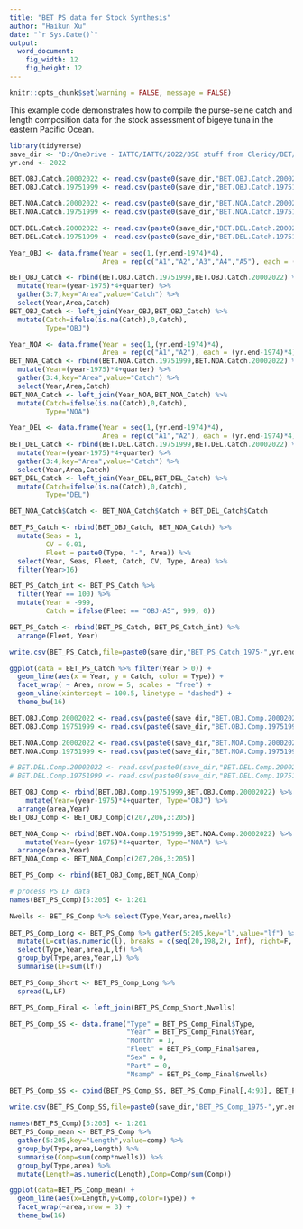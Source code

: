 ```yaml
---
title: "BET PS data for Stock Synthesis"
author: "Haikun Xu"
date: "`r Sys.Date()`"
output:
  word_document:
    fig_width: 12
    fig_height: 12
---
```


```r
knitr::opts_chunk$set(warning = FALSE, message = FALSE)
```

This example code demonstrates how to compile the purse-seine catch and length composition data for the stock assessment of bigeye tuna in the eastern Pacific Ocean.

```r

library(tidyverse)
save_dir <- "D:/OneDrive - IATTC/IATTC/2022/BSE stuff from Cleridy/BET/"
yr.end <- 2022

BET.OBJ.Catch.20002022 <- read.csv(paste0(save_dir,"BET.OBJ.Catch.20002022.csv"))
BET.OBJ.Catch.19751999 <- read.csv(paste0(save_dir,"BET.OBJ.Catch.19751999.csv"))

BET.NOA.Catch.20002022 <- read.csv(paste0(save_dir,"BET.NOA.Catch.20002022.csv"))
BET.NOA.Catch.19751999 <- read.csv(paste0(save_dir,"BET.NOA.Catch.19751999.csv"))

BET.DEL.Catch.20002022 <- read.csv(paste0(save_dir,"BET.DEL.Catch.20002022.csv"))
BET.DEL.Catch.19751999 <- read.csv(paste0(save_dir,"BET.DEL.Catch.19751999.csv"))
```

```r
Year_OBJ <- data.frame(Year = seq(1,(yr.end-1974)*4),
                       Area = rep(c("A1","A2","A3","A4","A5"), each = (yr.end-1974)*4))

BET_OBJ_Catch <- rbind(BET.OBJ.Catch.19751999,BET.OBJ.Catch.20002022) %>% 
  mutate(Year=(year-1975)*4+quarter) %>%
  gather(3:7,key="Area",value="Catch") %>% 
  select(Year,Area,Catch)
BET_OBJ_Catch <- left_join(Year_OBJ,BET_OBJ_Catch) %>%
  mutate(Catch=ifelse(is.na(Catch),0,Catch),
         Type="OBJ")

Year_NOA <- data.frame(Year = seq(1,(yr.end-1974)*4),
                       Area = rep(c("A1","A2"), each = (yr.end-1974)*4))
BET_NOA_Catch <- rbind(BET.NOA.Catch.19751999,BET.NOA.Catch.20002022) %>% 
  mutate(Year=(year-1975)*4+quarter) %>%
  gather(3:4,key="Area",value="Catch") %>% 
  select(Year,Area,Catch)
BET_NOA_Catch <- left_join(Year_NOA,BET_NOA_Catch) %>%
  mutate(Catch=ifelse(is.na(Catch),0,Catch),
         Type="NOA")

Year_DEL <- data.frame(Year = seq(1,(yr.end-1974)*4),
                       Area = rep(c("A1","A2"), each = (yr.end-1974)*4))
BET_DEL_Catch <- rbind(BET.DEL.Catch.19751999,BET.DEL.Catch.20002022) %>% 
  mutate(Year=(year-1975)*4+quarter) %>%
  gather(3:4,key="Area",value="Catch") %>% 
  select(Year,Area,Catch)
BET_DEL_Catch <- left_join(Year_DEL,BET_DEL_Catch) %>%
  mutate(Catch=ifelse(is.na(Catch),0,Catch),
         Type="DEL")

BET_NOA_Catch$Catch <- BET_NOA_Catch$Catch + BET_DEL_Catch$Catch

BET_PS_Catch <- rbind(BET_OBJ_Catch, BET_NOA_Catch) %>%
  mutate(Seas = 1,
         CV = 0.01,
         Fleet = paste0(Type, "-", Area)) %>%
  select(Year, Seas, Fleet, Catch, CV, Type, Area) %>%
  filter(Year>16)

BET_PS_Catch_int <- BET_PS_Catch %>%
  filter(Year == 100) %>%
  mutate(Year = -999,
         Catch = ifelse(Fleet == "OBJ-A5", 999, 0))

BET_PS_Catch <- rbind(BET_PS_Catch, BET_PS_Catch_int) %>%
  arrange(Fleet, Year)

write.csv(BET_PS_Catch,file=paste0(save_dir,"BET_PS_Catch_1975-",yr.end,".csv"),row.names = FALSE)
```

```r
ggplot(data = BET_PS_Catch %>% filter(Year > 0)) +
  geom_line(aes(x = Year, y = Catch, color = Type)) +
  facet_wrap( ~ Area, nrow = 5, scales = "free") +
  geom_vline(xintercept = 100.5, linetype = "dashed") +
  theme_bw(16)
```

```r
BET.OBJ.Comp.20002022 <- read.csv(paste0(save_dir,"BET.OBJ.Comp.20002022.csv"))
BET.OBJ.Comp.19751999 <- read.csv(paste0(save_dir,"BET.OBJ.Comp.19751999.csv"))

BET.NOA.Comp.20002022 <- read.csv(paste0(save_dir,"BET.NOA.Comp.20002022.csv"))
BET.NOA.Comp.19751999 <- read.csv(paste0(save_dir,"BET.NOA.Comp.19751999.csv"))

# BET.DEL.Comp.20002022 <- read.csv(paste0(save_dir,"BET.DEL.Comp.20002022.csv"))
# BET.DEL.Comp.19751999 <- read.csv(paste0(save_dir,"BET.DEL.Comp.19751999.csv"))
```

```r
BET_OBJ_Comp <- rbind(BET.OBJ.Comp.19751999,BET.OBJ.Comp.20002022) %>%
    mutate(Year=(year-1975)*4+quarter, Type="OBJ") %>%
  arrange(area,Year)
BET_OBJ_Comp <- BET_OBJ_Comp[c(207,206,3:205)]

BET_NOA_Comp <- rbind(BET.NOA.Comp.19751999,BET.NOA.Comp.20002022) %>%
    mutate(Year=(year-1975)*4+quarter, Type="NOA") %>%
  arrange(area,Year)
BET_NOA_Comp <- BET_NOA_Comp[c(207,206,3:205)]

BET_PS_Comp <- rbind(BET_OBJ_Comp,BET_NOA_Comp)

# process PS LF data
names(BET_PS_Comp)[5:205] <- 1:201

Nwells <- BET_PS_Comp %>% select(Type,Year,area,nwells)
  
BET_PS_Comp_Long <- BET_PS_Comp %>% gather(5:205,key="l",value="lf") %>%
  mutate(L=cut(as.numeric(l), breaks = c(seq(20,198,2), Inf), right=F, labels = seq(20,198,2))) %>% na.omit() %>%
  select(Type,Year,area,L,lf) %>%
  group_by(Type,area,Year,L) %>%
  summarise(LF=sum(lf))

BET_PS_Comp_Short <- BET_PS_Comp_Long %>%
  spread(L,LF)

BET_PS_Comp_Final <- left_join(BET_PS_Comp_Short,Nwells)

BET_PS_Comp_SS <- data.frame("Type" = BET_PS_Comp_Final$Type,
                             "Year" = BET_PS_Comp_Final$Year,
                             "Month" = 1,
                             "Fleet" = BET_PS_Comp_Final$area,
                             "Sex" = 0,
                             "Part" = 0,
                             "Nsamp" = BET_PS_Comp_Final$nwells)

BET_PS_Comp_SS <- cbind(BET_PS_Comp_SS, BET_PS_Comp_Final[,4:93], BET_PS_Comp_Final[,4:93])
  
write.csv(BET_PS_Comp_SS,file=paste0(save_dir,"BET_PS_Comp_1975-",yr.end,".csv"),row.names = FALSE)
```

```r
names(BET_PS_Comp)[5:205] <- 1:201
BET_PS_Comp_mean <- BET_PS_Comp %>%
  gather(5:205,key="Length",value=comp) %>%
  group_by(Type,area,Length) %>%
  summarise(Comp=sum(comp*nwells)) %>%
  group_by(Type,area) %>%
  mutate(Length=as.numeric(Length),Comp=Comp/sum(Comp))

ggplot(data=BET_PS_Comp_mean) +
  geom_line(aes(x=Length,y=Comp,color=Type)) +
  facet_wrap(~area,nrow = 3) +
  theme_bw(16)
```
